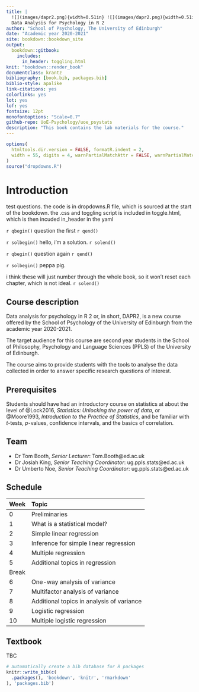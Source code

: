```yaml
--- 
title: |
  ![](images/dapr2.png){width=0.51in} ![](images/dapr2.png){width=0.51in} <br>
  Data Analysis for Psychology in R 2
author: "School of Psychology, The University of Edinburgh"
date: "Academic year 2020-2021"
site: bookdown::bookdown_site
output: 
  bookdown::gitbook:
    includes:
      in_header: toggling.html
knit: "bookdown::render_book"
documentclass: krantz
bibliography: [book.bib, packages.bib]
biblio-style: apalike
link-citations: yes
colorlinks: yes
lot: yes
lof: yes
fontsize: 12pt
monofontoptions: "Scale=0.7"
github-repo: UoE-Psychology/uoe_psystats
description: "This book contains the lab materials for the course."
---
```


```r
options(
  htmltools.dir.version = FALSE, formatR.indent = 2,
  width = 55, digits = 4, warnPartialMatchAttr = FALSE, warnPartialMatchDollar = FALSE
)
source("dropdowns.R")
```


# Introduction {-#chap-intro}

test questions.
the code is in dropdowns.R file, which is sourced at the start of the bookdown.
the .css and toggling script is included in toggle.html, which is then incuded in_header in the yaml


`r qbegin()`
question the first
`r qend()`

`r solbegin()`
hello, i'm a solution.
`r solend()`

`r qbegin()`
question again
`r qend()`

`r solbegin()`
peppa pig. 

i think these will just number through the whole book, so it won't reset each chapter, which is not ideal. 
`r solend()`




## Course description {-}

Data analysis for psychology in R 2 or, in short, DAPR2, is a new course offered by the School of Psychology of the University of Edinburgh from the academic year 2020-2021.

The target audience for this course are second year students in the School of Philosophy, Psychology and Language Sciences (PPLS) of the University of Edinburgh.

The course aims to provide students with the tools to analyse the data collected in order to answer specific research questions of interest.



## Prerequisites {-}

Students should have had an introductory course on statistics at about the level of @Lock2016, _Statistics: Unlocking the power of data_, or @Moore1993, _Introduction to the Practice of Statistics_, and be familiar with _t_-tests, _p_-values, confidence intervals, and the basics of correlation. 



## Team {-}

- Dr Tom Booth, _Senior Lecturer_: Tom.Booth@ed.ac.uk
- Dr Josiah King, _Senior Teaching Coordinator_: ug.ppls.stats@ed.ac.uk
- Dr Umberto Noe, _Senior Teaching Coordinator_: ug.ppls.stats@ed.ac.uk



## Schedule {-}


| Week  | Topic |
|:------|:------|
| 0     | Preliminaries |
| 1     | What is a statistical model? |
| 2     | Simple linear regression |
| 3     | Inference for simple linear regression |
| 4     | Multiple regression |
| 5     | Additional topics in regression |
| Break |       |
| 6     | One-way analysis of variance |
| 7     | Multifactor analysis of variance |
| 8     | Additional topics in analysis of variance |
| 9     | Logistic regression |
| 10    | Multiple logistic regression |


## Textbook {-}

TBC



```r
# automatically create a bib database for R packages
knitr::write_bib(c(
  .packages(), 'bookdown', 'knitr', 'rmarkdown'
), 'packages.bib')
```

